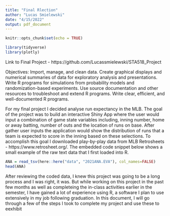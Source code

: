 ```yaml
---
title: "Final Rlection"
author: "Lucas Smielewski"
date: "4/15/2022"
output: pdf_document
---
```


```r
knitr::opts_chunk$set(echo = TRUE)
```

```r
library(tidyverse)
library(plotly)
```


Link to Final Project - https://github.com/Lucassmielewski/STA518_Project

Objectives:
Import, manage, and clean data.
Create graphical displays and numerical summaries of data for exploratory analysis and presentations.
Write R programs for simulations from probability models and randomization-based experiments.
Use source documentation and other resources to troubleshoot and extend R programs.
Write clear, efficient, and well-documented R programs.


  For my final project I decided analyse run expectancy in the MLB. The goal of the project was to build an interactive Shiny App where the user would input a combination of game state variables including, inning number, home or away batting, number of outs and the location of runs on base. After gather user inputs the application would show the distribution of runs that a team is expected to score in the inning based on these selections. To accomplish this goal I downloaded play-by-play data from MLB Retrosheets - https://www.retrosheet.org/. The embedded code snippet below shows a small example of the raw text data that I first loaded into R. 
  
```r
ANA = read_tsv(here::here("data", "2021ANA.EVA"), col_names=FALSE)
head(ANA)
```

  After reviewing the coded data, I knew this project was going to be a long process and I was right, it was. But while working on this project in the past few months as well as completeing the in-class activities earlier in the semester, I have gained a lot of experience using R, a software I plan to use extensively in my job following graduation. In this document, I will go through a few of the steps I took to complete my project and use these to eexhibit 
  